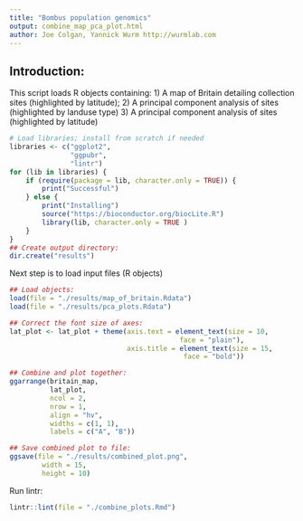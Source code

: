 ```yaml
---
title: "Bombus population genomics"
output: combine_map_pca_plot.html
author: Joe Colgan, Yannick Wurm http://wurmlab.com
---
```


## Introduction:
This script loads R objects containing:
1) A map of Britain detailing collection sites (highlighted by latitude);
2) A principal component analysis of sites (highlighted by landuse type)
3) A principal component analysis of sites (highlighted by latitude)

```r
# Load libraries; install from scratch if needed
libraries <- c("ggplot2",
               "ggpubr",
               "lintr")
for (lib in libraries) {
    if (require(package = lib, character.only = TRUE)) {
        print("Successful")
    } else {
        print("Installing")
        source("https://bioconductor.org/biocLite.R")
        library(lib, character.only = TRUE )
    }
}
## Create output directory:
dir.create("results")
```
Next step is to load input files (R objects)

```r
## Load objects:
load(file = "./results/map_of_britain.Rdata")
load(file = "./results/pca_plots.Rdata")

## Correct the font size of axes:
lat_plot <- lat_plot + theme(axis.text = element_text(size = 10,
                                          face = "plain"),
                             axis.title = element_text(size = 15,
                                           face = "bold"))

## Combine and plot together:
ggarrange(britain_map,
          lat_plot,
          ncol = 2,
          nrow = 1,
          align = "hv",
          widths = c(1, 1),
          labels = c("A", "B"))

## Save combined plot to file:
ggsave(file = "./results/combined_plot.png",
        width = 15,
        height = 10)
```

Run lintr:

```r
lintr::lint(file = "./combine_plots.Rmd")

```
